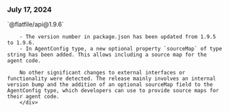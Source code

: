 ### July 17, 2024

<div style={{ display: "table", width: "auto" }}>

  <div style={{ display: "table-row", width: "auto" }}>
      <Snippet file="chips/dataxp.mdx" />
        <div style={{ float: "left", display: "table-column", paddingLeft: "30px", width: "calc(80% - 30px)" }}>
        `@flatfile/api@1.9.6`

        - The version number in package.json has been updated from 1.9.5 to 1.9.6.
        - In AgentConfig type, a new optional property `sourceMap` of type string has been added. This allows including a source map for the agent code.

        No other significant changes to external interfaces or functionality were detected. The release mainly involves an internal version bump and the addition of an optional sourceMap field to the AgentConfig type, which developers can use to provide source maps for their agent code.
        </div>
  </div>

</div>